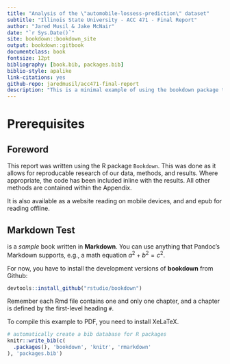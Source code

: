 ```yaml
--- 
title: "Analysis of the \"automobile-lossess-prediction\" dataset"
subtitle: "Illinois State University - ACC 471 - Final Report"
author: "Jared Musil & Jake McNair"
date: "`r Sys.Date()`"
site: bookdown::bookdown_site
output: bookdown::gitbook
documentclass: book
fontsize: 12pt
bibliography: [book.bib, packages.bib]
biblio-style: apalike
link-citations: yes
github-repo: jaredmusil/acc471-final-report
description: "This is a minimal example of using the bookdown package to write a book. The output format for this example is bookdown::gitbook."
---
```


# Prerequisites

## Foreword

This report was written using the R package `Bookdown`. This was done as it allows for reproducable research of our data, methods, and results. Where appropriate, the code has been included inline with the results. All other methods are contained within the Appendix.

It is also available as a website reading on mobile devices, and and epub for reading offline.

## Markdown Test

is a _sample_ book written in **Markdown**. You can use anything that Pandoc's Markdown supports, e.g., a math equation $a^2 + b^2 = c^2$.

For now, you have to install the development versions of **bookdown** from Github:

```r
devtools::install_github("rstudio/bookdown")
```

Remember each Rmd file contains one and only one chapter, and a chapter is defined by the first-level heading `#`.

To compile this example to PDF, you need to install XeLaTeX.

```r
# automatically create a bib database for R packages
knitr::write_bib(c(
  .packages(), 'bookdown', 'knitr', 'rmarkdown'
), 'packages.bib')
```
